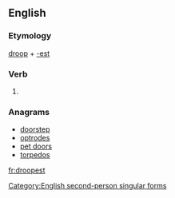 ==English==

===Etymology===
[[droop]] + [[-est]]

===Verb===
{{en-verb form}}

# {{context|archaic}} {{form of|Second-person singular simple present form|droop}}

===Anagrams===
* [[doorstep#English|doorstep]]
* [[optrodes#English|optrodes]]
* [[pet doors#English|pet doors]]
* [[torpedos#English|torpedos]]

[[Category:English second-person singular forms]]

[[fr:droopest]]